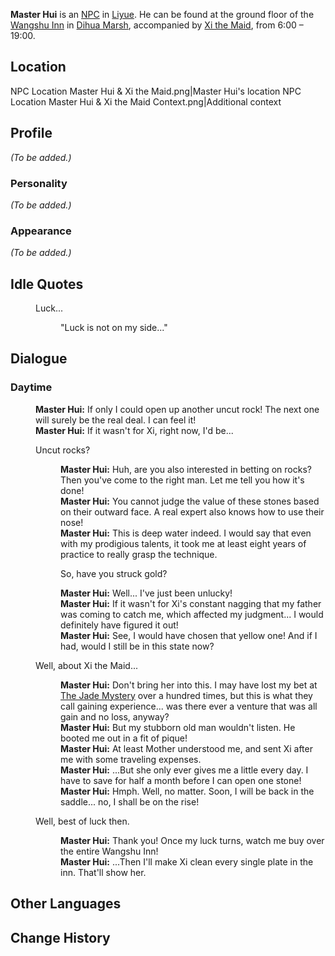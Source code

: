 {{Meta
<!-- Remove this template after adding the missing info -->
|missing_NPC_profile  = yes
}}
{{Character Infobox
|image            = NPC Master Hui.png
|region           = Liyue
|type             = NPC
}}
'''Master Hui''' is an [[NPC]] in [[Liyue]]. He can be found at the ground floor of the [[Wangshu Inn]] in [[Dihua Marsh]], accompanied by [[Xi the Maid]], from 6:00 – 19:00.

==Location==
<gallery>
NPC Location Master Hui & Xi the Maid.png|Master Hui's location
NPC Location Master Hui & Xi the Maid Context.png|Additional context
</gallery>

==Profile==
<!-- detailed story/lore information goes here -->
''(To be added.)''

===Personality===
''(To be added.)''

===Appearance===
''(To be added.)''

==Idle Quotes==
{{Dialogue start}}
: {{DIcon|Idle}} Luck...
:: {{A|VO Master Hui 01.ogg}} "Luck is not on my side..."
{{Dialogue end}}

==Dialogue==
===Daytime===
{{Dialogue start}}
:'''Master Hui:''' If only I could open up another uncut rock! The next one will surely be the real deal. I can feel it!
:'''Master Hui:''' If it wasn't for Xi, right now, I'd be...
:{{DIcon}} Uncut rocks?
::'''Master Hui:''' Huh, are you also interested in betting on rocks? Then you've come to the right man. Let me tell you how it's done!
::'''Master Hui:''' You cannot judge the value of these stones based on their outward face. A real expert also knows how to use their nose!
::'''Master Hui:''' This is deep water indeed. I would say that even with my prodigious talents, it took me at least eight years of practice to really grasp the technique.
::{{DIcon}} So, have you struck gold?
::'''Master Hui:''' Well... I've just been unlucky!
::'''Master Hui:''' If it wasn't for Xi's constant nagging that my father was coming to catch me, which affected my judgment... I would definitely have figured it out!
::'''Master Hui:''' See, I would have chosen that yellow one! And if I had, would I still be in this state now?
:{{DIcon}} Well, about Xi the Maid...
::'''Master Hui:''' Don't bring her into this. I may have lost my bet at [[The Jade Mystery]] over a hundred times, but this is what they call gaining experience... was there ever a venture that was all gain and no loss, anyway?
::'''Master Hui:''' But my stubborn old man wouldn't listen. He booted me out in a fit of pique!
::'''Master Hui:''' At least Mother understood me, and sent Xi after me with some traveling expenses.
::'''Master Hui:''' ...But she only ever gives me a little every day. I have to save for half a month before I can open one stone!
::'''Master Hui:''' Hmph. Well, no matter. Soon, I will be back in the saddle... no, I shall be on the rise!
:{{DIcon}} Well, best of luck then.
::'''Master Hui:''' Thank you! Once my luck turns, watch me buy over the entire Wangshu Inn!
::'''Master Hui:''' ...Then I'll make Xi clean every single plate in the inn. That'll show her.
{{Dialogue end}}

==Other Languages==
{{Other Languages
|default_hidden = 1
|en      = Master Hui
|zhs     = 辉少
|zhs_rm  = Huī Shǎo
|zht     = 輝少
|zht_rm  = Huī Shǎo
|ja      = 輝おぼっちゃん
|ja_rm   = Ki-obocchan{{Assumed}}
|ko      = 휘소
|ko_rm   = Hwiso
|es      = Maestro Hui
|fr      = Maître Hui
|ru      = Хуэй Шао
|th      = Master Hui
|vi      = Thiếu Gia Hui
|de      = Meister Hui
|id      = Tuan Hui
|pt      = Mestre Hui
|tr      = Usta Hui
|it      = Maestro Hui
}}

==Change History==
{{Change History|1.0}}